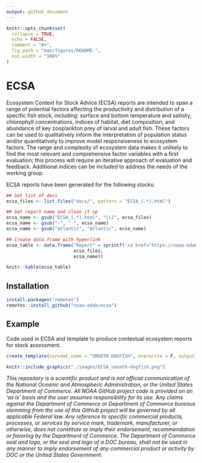 ```yaml
---
output: github_document
---
```


<!-- README.md is generated from README.Rmd. Please edit that file -->

```r
knitr::opts_chunk$set(
  collapse = TRUE,
  echo = FALSE,
  comment = "#>",
  fig.path = "man/figures/README-",
  out.width = "100%"
)
```
# ECSA

Ecosystem Context for Stock Advice (ECSA) reports are intended to span a range of potential factors affecting the productivity and distribution of a specific fish stock, including: surface and bottom temperature and salinity, chlorophyll concentrations, indices of habitat, diet composition, and abundance of key zooplankton prey of larval and adult fish. These factors can be used to qualitatively inform the interpretation of population status and/or quantitatively to improve model responsiveness to ecosystem factors. The range and complexity of ecosystem data makes it unlikely to find the most relevant and comprehensive factor variables with a first evaluation; this process will require an iterative approach of evaluation and feedback. Additional indices can be included to address the needs of the working group.

ECSA reports have been generated for the following stocks:
```r
## Get list of docs
ecsa_files <- list.files("docs/", pattern = "ECSA_(.*).html")

## Get report name and clean it up
ecsa_name <- gsub("ECSA_(.*).html", "\\1", ecsa_files)
ecsa_name <- gsub("-", " ", ecsa_name)
ecsa_name <- gsub("atlantic", "Atlantic", ecsa_name)

## Create data.frame with hyperlink
ecsa_table <- data.frame("Report" = sprintf('<a href="https://noaa-edab.github.io/ECSA/%s" target="_blank">%s</a>',
                         ecsa_files,
                         ecsa_name))

knitr::kable(ecsa_table)
```

## Installation

``` r
install.packages("remotes")
remotes::install_github("noaa-edab/ecsa")
```

## Example

Code used in ECSA and template to produce contextual ecosystem reports for stock assessment.
```r
create_template(survdat_name = "SMOOTH DOGFISH", overwrite = F, output_dir = getwd())
```
```r
knitr::include_graphics("./images/ECSA_smooth-dogfish.png")
```


*This repository is a scientific product and is not official communication of the National Oceanic and Atmospheric Administration, or the United States Department of Commerce. All NOAA GitHub project code is provided on an ‘as is’ basis and the user assumes responsibility for its use. Any claims against the Department of Commerce or Department of Commerce bureaus stemming from the use of this GitHub project will be governed by all applicable Federal law. Any reference to specific commercial products, processes, or services by service mark, trademark, manufacturer, or otherwise, does not constitute or imply their endorsement, recommendation or favoring by the Department of Commerce. The Department of Commerce seal and logo, or the seal and logo of a DOC bureau, shall not be used in any manner to imply endorsement of any commercial product or activity by DOC or the United States Government.*